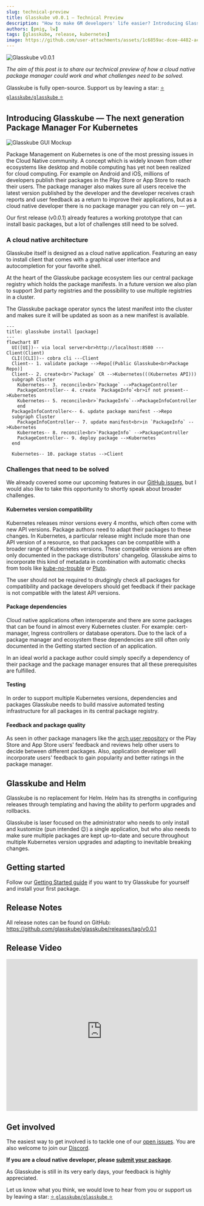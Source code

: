 ```yaml
---
slug: technical-preview
title: Glasskube v0.0.1 — Technical Preview
description: "How to make 6M developers' life easier? Introducing Glasskube—The next generation Package Manager For Kubernetes"
authors: [pmig, lw]
tags: [glasskube, release, kubernetes]
image: https://github.com/user-attachments/assets/1c6859ac-dcee-4482-ac66-58a342bc0352
---
```



![Glasskube v0.0.1](https://github.com/user-attachments/assets/1c6859ac-dcee-4482-ac66-58a342bc0352)

_The aim of this post is to share our technical preview of how a cloud native package manager could work and what challenges need to be solved._

<!-- truncate -->

Glasskube is fully open-source. Support us by leaving a star: [⭐ `glasskube/glasskube` ⭐](https://github.com/glasskube/glasskube/)

## Introducing Glasskube — The next generation Package Manager For Kubernetes

![Glasskube GUI Mockup](https://github.com/glasskube/operator/assets/3041752/71d0da0c-34ac-40b7-8740-bd2a81ca9f07)

Package Management on Kubernetes is one of the most pressing issues in the Cloud Native community.
A concept which is widely known from other ecosystems like desktop and mobile computing has yet not been realized for cloud computing.
For example on Android and iOS, millions of developers publish their packages in the Play Store or App Store to reach their users.
The package manager also makes sure all users receive the latest version published by the developer and the developer receives
crash reports and user feedback as a return to improve their applications,
but as a cloud native developer there is no package manager you can rely on — yet.

Our first release (v0.0.1) already features a working prototype that can install basic packages, but a lot of challenges still need to be solved.

### A cloud native architecture

Glasskube itself is designed as a cloud native application.
Featuring an easy to install client that comes with a graphical user interface and autocompletion for your favorite shell.

At the heart of the Glasskube package ecosystem lies our central package registry which holds the package manifests.
In a future version we also plan to support 3rd party registries and the possibility to use multiple registries in a cluster.

The Glasskube package operator syncs the latest manifest into the cluster and makes sure it will be updated as soon as a new manifest is available.

```mermaid
---
title: glasskube install [package]
---
flowchart BT
  UI([UI])-- via local server<br>http://localhost:8580 ---Client(Client)
  CLI([CLI])-- cobra cli ---Client
  Client-- 1. validate package -->Repo[(Public Glasskube<br>Package Repo)]
  Client-- 2. create<br>`Package` CR -->Kubernetes(((Kubernetes API)))
  subgraph Cluster
    Kubernetes-- 3. reconcile<br>`Package` -->PackageController
    PackageController-- 4. create `PackageInfo`<br>if not present-->Kubernetes
    Kubernetes-- 5. reconcile<br>`PackageInfo`-->PackageInfoController
    end
  PackageInfoController<-- 6. update package manifest -->Repo
  subgraph Cluster
    PackageInfoController-- 7. update manifest<br>in `PackageInfo` -->Kubernetes
    Kubernetes-- 8. reconcile<br>`PackageInfo` -->PackageController
    PackageController-- 9. deploy package -->Kubernetes
  end

  Kubernetes-- 10. package status -->Client
```

### Challenges that need to be solved

We already covered some our upcoming features in our [GitHub issues](https://github.com/glasskube/glasskube/issues), but I would also like to take this opportunity to shortly speak about broader challenges.

#### Kubernetes version compatibility

Kubernetes releases minor versions every 4 months, which often come with new API versions. Package authors need to adapt their packages to these changes.
In Kubernetes, a particular release might include more than one API version of a resource, so that packages can be compatible with a broader range of Kubernetes versions.
These compatible versions are often only documented in the package distributors' changelog.
Glasskube aims to incorporate this kind of metadata in combination with automatic checks from tools like [kube-no-trouble](https://github.com/doitintl/kube-no-trouble)
or [Pluto](https://github.com/FairwindsOps/pluto).

The user should not be required to drudgingly check all packages for compatibility and package developers should get feedback if their package is not compatible with the latest API versions.

#### Package dependencies

Cloud native applications often interoperate and there are some packages that can be found in almost every Kubernetes cluster. For example: cert-manager, Ingress controllers or
database operators. Due to the lack of a package manager and ecosystem these dependencies are still often only documented in the Getting started section of an application.

In an ideal world a package author could simply specify a dependency of their package and the package manager ensures that all these prerequisites are fulfilled.

#### Testing

In order to support multiple Kubernetes versions, dependencies and packages Glasskube needs to build massive automated testing infrastructure for all packages in its central package registry.

#### Feedback and package quality

As seen in other package managers like the [arch user repository](https://aur.archlinux.org/) or the Play Store and App Store
users' feedback and reviews help other users to decide between different packages.
Also, application developer will incorporate users' feedback to gain popularity and better ratings in the package manager.

## Glasskube and Helm

Glasskube is no replacement for Helm. Helm has its strengths in configuring releases through templating and having the ability to perform upgrades and rollbacks.

Glasskube is laser focused on the administrator who needs to only install and kustomize (pun intended 😉) a single application, but who also needs to make sure multiple
packages are kept up-to-date and secure throughout multiple Kubernetes version upgrades and adapting to inevitable breaking changes.

## Getting started

Follow our [Getting Started guide](/products/package-manager/docs/getting-started/install) if you want to try Glasskube for yourself and install your first package.

<Install />

## Release Notes

All release notes can be found on GitHub: https://github.com/glasskube/glasskube/releases/tag/v0.0.1

## Release Video

<iframe
  width="100%"
  height="400"
  src="https://www.youtube-nocookie.com/embed/uAtzPRehBl4?si=UOEHmqYtFceL-sLJ"
  title="YouTube video player"
  frameborder="0"
  allow="accelerometer; autoplay; clipboard-write; encrypted-media; gyroscope; picture-in-picture; web-share"
  allowfullscreen></iframe>

## Get involved

The easiest way to get involved is to tackle one of our [open issues](https://github.com/glasskube/glasskube/issues).
You are also welcome to join our [Discord](https://discord.gg/SxH6KUCGH7).

**If you are a cloud native developer, please [submit your package](https://github.com/glasskube/glasskube/discussions/90)**.

As Glasskube is still in its very early days, your feedback is highly appreciated.

Let us know what you think, we would love to hear from you or support us by leaving a star: [⭐ `glasskube/glasskube` ⭐](https://github.com/glasskube/glasskube/)
